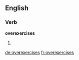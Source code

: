 ==English==

===Verb===
'''overexercises'''

# {{third-person singular of|overexercise}}

[[de:overexercises]]
[[fr:overexercises]]